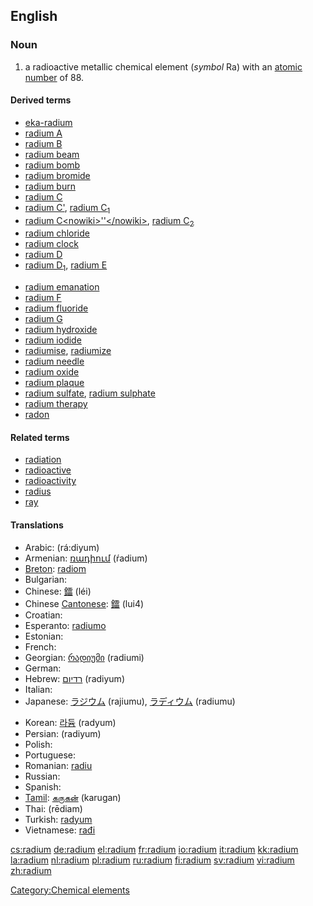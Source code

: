 ==English==
{{elements|Ra|francium|Fr|actinium|Ac}}

===Noun===
{{en-noun|-}}
{{wikipedia}}

# a radioactive metallic chemical element (''symbol'' Ra) with an [[atomic number]] of 88.

====Derived terms====
{{top2}}
*[[eka-radium]]
*[[radium A]]
*[[radium B]]
*[[radium beam]]
*[[radium bomb]]
*[[radium bromide]]
*[[radium burn]]
*[[radium C]]
*[[radium C']], [[radium C1|radium C<sub>1</sub>]]
*[[radium C<nowiki>''</nowiki>]], [[radium C2|radium C<sub>2</sub>]]
*[[radium chloride]]
*[[radium clock]]
*[[radium D]]
*[[radium D1|radium D<sub>1</sub>]], [[radium E]]
{{mid2}}
*[[radium emanation]]
*[[radium F]]
*[[radium fluoride]]
*[[radium G]]
*[[radium hydroxide]]
*[[radium iodide]]
*[[radiumise]], [[radiumize]]
*[[radium needle]]
*[[radium oxide]]
*[[radium plaque]]
*[[radium sulfate]], [[radium sulphate]]
*[[radium therapy]]
*[[radon]]
{{bottom}}

====Related terms====
*[[radiation]]
*[[radioactive]]
*[[radioactivity]]
*[[radius]]
*[[ray]]

====Translations====
{{top}}
* Arabic: {{ARchar|[[راديوم|راديُوم]]}} (rá:diyum) {{m}}
* Armenian: [[ռադիում]] (ŕadium)
* [[Breton]]: [[radiom]] {{m}}
* Bulgarian: {{t-|bg|радий|m|tr=radij}}
* Chinese: [[鐳]] (léi)
* Chinese [[Cantonese]]: [[鐳]] (lui4)
* Croatian: {{t-|hr|radij|m}}
* Esperanto: [[radiumo]]
* Estonian: {{t-|et|raadium}}
* French: {{t+|fr|radium}}
* Georgian: [[რადიუმი]] (radiumi)
* German: {{t+|de|Radium|n}}
* Hebrew: [[רדיום]] (radiyum)
* Italian: {{t+|it|radio|m}}
* Japanese: [[ラジウム]] (rajiumu), [[ラディウム]] (radiumu)
{{mid}}
* Korean: [[라듐]] (radyum)
* Persian: {{FAchar|[[راديوم]]}} (radiyum)
* Polish: {{t+|pl|rad|m}}
* Portuguese: {{t+|pt|rádio|m}}
* Romanian: [[radiu]] {{n}}
* Russian: {{t-|ru|радий|m|tr=rádij}}
* Spanish: {{t+|es|radio}}
* [[Tamil]]: [[கருகன்]] (karugan)
* Thai: {{THchar|[[เรเดียม]]}} (rēdiam)
* Turkish: [[radyum]]
* Vietnamese: [[rađi]]
{{bottom}}

[[Category:Chemical elements]]

[[cs:radium]]
[[de:radium]]
[[el:radium]]
[[fr:radium]]
[[io:radium]]
[[it:radium]]
[[kk:radium]]
[[la:radium]]
[[nl:radium]]
[[pl:radium]]
[[ru:radium]]
[[fi:radium]]
[[sv:radium]]
[[vi:radium]]
[[zh:radium]]